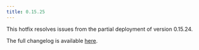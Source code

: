 ```yaml
---
title: 0.15.25
---
```


This hotfix resolves issues from the partial deployment of version 0.15.24.

The full changelog is available [here](https://github.com/paradedb/paradedb/releases/tag/v0.15.25).
